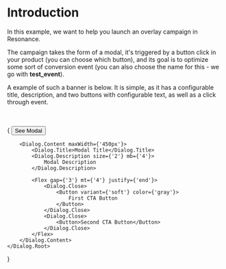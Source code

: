 # Introduction

In this example, we want to help you launch an overlay campaign in Resonance.

The campaign takes the form of a modal, it's triggered by a button click in your product (you can choose which button), and its goal is to optimize some sort of conversion event (you can also choose the name for this - we go with <strong>test_event</strong>).

A example of such a banner is below. It is simple, as it has a configurable title, description, and two buttons with configurable text, as well as a click through event.


<br/>
<br/>
{<Theme>
    <Dialog.Root>
        <Dialog.Trigger>
            <Button variant={'soft'}>See Modal</Button>
        </Dialog.Trigger>

        <Dialog.Content maxWidth={'450px'}>
            <Dialog.Title>Modal Title</Dialog.Title>
            <Dialog.Description size={'2'} mb={'4'}>
                Modal Description
            </Dialog.Description>

            <Flex gap={'3'} mt={'4'} justify={'end'}>
                <Dialog.Close>
                    <Button variant={'soft'} color={'gray'}>
                        First CTA Button
                    </Button>
                </Dialog.Close>
                <Dialog.Close>
                    <Button>Second CTA Button</Button>
                </Dialog.Close>
            </Flex>
        </Dialog.Content>
    </Dialog.Root>
</Theme>}
